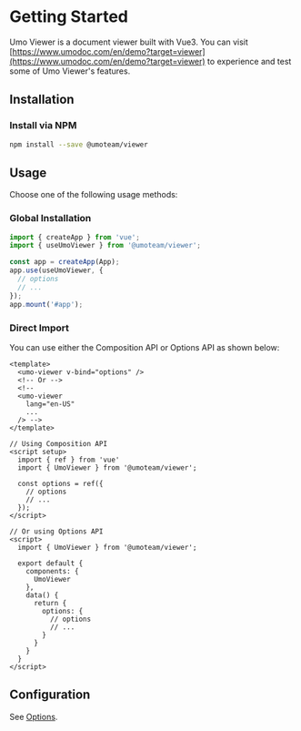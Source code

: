 
# Getting Started

Umo Viewer is a document viewer built with Vue3. You can visit [https://www.umodoc.com/en/demo?target=viewer](https://www.umodoc.com/en/demo?target=viewer) to experience and test some of Umo Viewer's features.

## Installation

### Install via NPM

```sh npm2yarn
npm install --save @umoteam/viewer
```

## Usage

Choose one of the following usage methods:

### Global Installation
```js filename="main.js"
import { createApp } from 'vue';
import { useUmoViewer } from '@umoteam/viewer';

const app = createApp(App);
app.use(useUmoViewer, {
  // options
  // ...
});
app.mount('#app');
```

### Direct Import

You can use either the Composition API or Options API as shown below:

```vue filename="component.vue"
<template>
  <umo-viewer v-bind="options" />
  <!-- Or -->
  <!-- 
  <umo-viewer 
    lang="en-US"
    ... 
  /> -->
</template>

// Using Composition API
<script setup>
  import { ref } from 'vue'
  import { UmoViewer } from '@umoteam/viewer';

  const options = ref({
    // options
    // ...
  });
</script>

// Or using Options API
<script>
  import { UmoViewer } from '@umoteam/viewer';

  export default {
    components: {
      UmoViewer
    },
    data() {
      return {
        options: {
          // options
          // ...
        }
      }
    }
  }
</script>
```

## Configuration

See [Options](./options).
